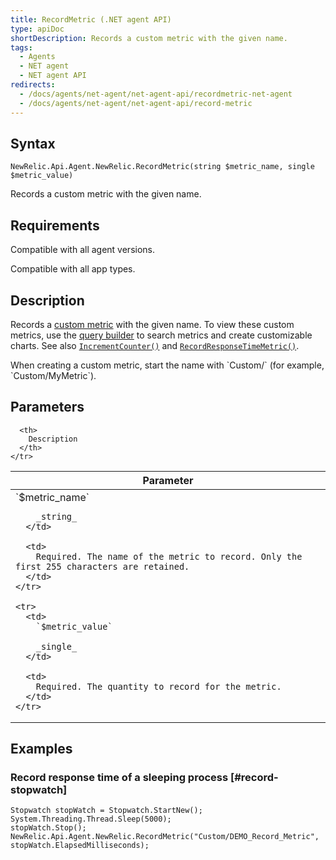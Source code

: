 ```yaml
---
title: RecordMetric (.NET agent API)
type: apiDoc
shortDescription: Records a custom metric with the given name.
tags:
  - Agents
  - NET agent
  - NET agent API
redirects:
  - /docs/agents/net-agent/net-agent-api/recordmetric-net-agent
  - /docs/agents/net-agent/net-agent-api/record-metric
---
```


## Syntax

```
NewRelic.Api.Agent.NewRelic.RecordMetric(string $metric_name, single $metric_value)
```

Records a custom metric with the given name.

## Requirements

Compatible with all agent versions.

Compatible with all app types.

## Description

Records a [custom metric](/docs/agents/manage-apm-agents/agent-metrics/custom-metrics) with the given name. To view these custom metrics, use the [query builder](/docs/query-your-data/explore-query-data/query-builder/use-advanced-nrql-mode-specify-data) to search metrics and create customizable charts. See also [`IncrementCounter()`](/docs/agents/net-agent/net-agent-api/incrementcounter-net-agent) and [`RecordResponseTimeMetric()`](/docs/agents/net-agent/net-agent-api/recordresponsetimemetric-net-agent).

<Callout variant="important">
  When creating a custom metric, start the name with `Custom/` (for example, `Custom/MyMetric`).
</Callout>

## Parameters

<Table>
  <thead>
    <tr>
      <th width="25%">
        Parameter
      </th>

      <th>
        Description
      </th>
    </tr>
  </thead>

  <tbody>
    <tr>
      <td>
        `$metric_name`

        _string_
      </td>

      <td>
        Required. The name of the metric to record. Only the first 255 characters are retained.
      </td>
    </tr>

    <tr>
      <td>
        `$metric_value`

        _single_
      </td>

      <td>
        Required. The quantity to record for the metric.
      </td>
    </tr>
  </tbody>
</Table>

## Examples

### Record response time of a sleeping process [#record-stopwatch]

```
Stopwatch stopWatch = Stopwatch.StartNew();
System.Threading.Thread.Sleep(5000);
stopWatch.Stop();
NewRelic.Api.Agent.NewRelic.RecordMetric("Custom/DEMO_Record_Metric", stopWatch.ElapsedMilliseconds);
```

